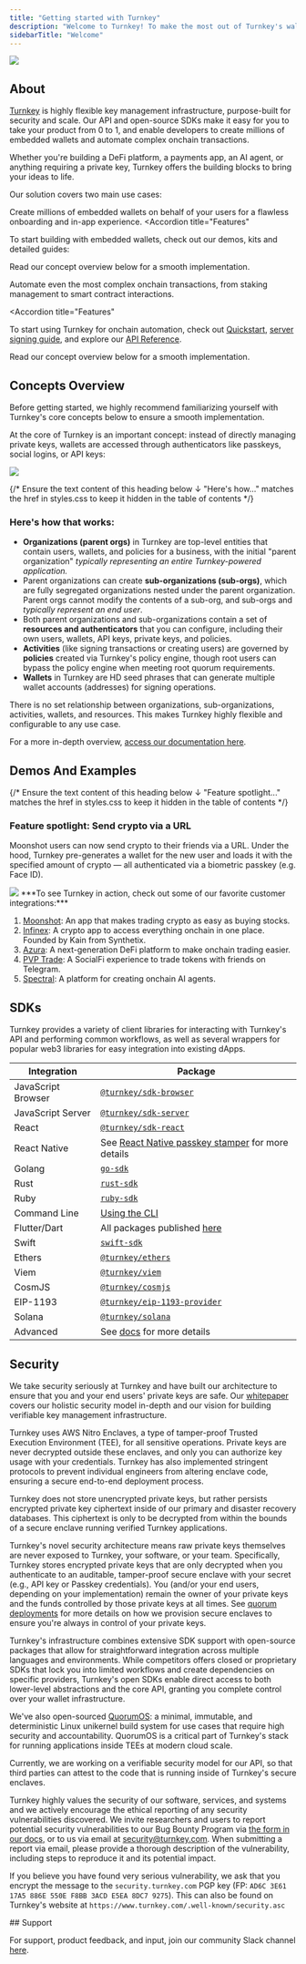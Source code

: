 ```yaml
---
title: "Getting started with Turnkey"
description: "Welcome to Turnkey! To make the most out of Turnkey's wallet infrastructure, we've compiled a list of helpful resources for you below."
sidebarTitle: "Welcome"
---
```


<Frame>
  <img src="/images/home-page.png" />
</Frame>


<CardGroup cols={4}>
<Card title="Website" icon="globe" href="https://turnkey.com" iconType="solid" horizontal/>
<Card title="X" icon="x-twitter" href="https://x.com/turnkeyhq" iconType="solid" horizontal/>
<Card title="Support" icon="phone" href="https://join.slack.com/t/clubturnkey/shared_invite/zt-31v4yhgw6-PwBzyNsWCCBTk2xft3EoHQ" iconType="solid" horizontal/>
<Card title="Whitepaper" icon="link" href="https://whitepaper.turnkey.com/" iconType="solid" horizontal/>
</CardGroup>

## About

[Turnkey](https://turnkey.com) is highly flexible key management infrastructure, purpose-built for security and scale. Our API and open-source SDKs make it easy for you to take your product from 0 to 1, and enable developers to create millions of embedded wallets and automate complex onchain transactions.

Whether you're building a DeFi platform, a payments app, an AI agent, or anything requiring a private key, Turnkey offers the building blocks to bring your ideas to life.

Our solution covers two main use cases:
<AccordionGroup>
  <Accordion title="Embedded Wallets" icon="wallet" iconType="solid">

  Create millions of embedded wallets on behalf of your users for a flawless onboarding and in-app experience.
  <Accordion
    title="Features"
  >
  <CardGroup>
  <Card
    title="Social logins"
    href="/authentication/social-logins"
    icon="user"
    iconType="solid"
    horizontal
  />
  <Card
    title="Passkeys"
    href="/authentication/passkeys/introduction"
    icon="key"
    iconType="solid"
    horizontal
  />
  <Card
    title="Multichain support"
    href="/ecosystems/framework"
    icon="globe"
    iconType="solid"
    horizontal
  />
  <Card
    title="Account abstraction"
    href="/reference/aa-wallets"
    icon="layer-group"
    iconType="solid"
    horizontal
  />
  <Card title="Email Auth" href="/authentication/email" icon="envelope" iconType="solid" horizontal/>

  <Card title="SMS Auth" href="/authentication/sms" icon="phone" iconType="solid" horizontal/>

  <Card title="Policy engine" href="/concepts/policies/overview" icon="layer-group" iconType="solid" horizontal/>

  <Card title="Delegated access" href="/concepts/policies/delegated-access" icon="layer-group" iconType="solid" horizontal/>

  <Card title="Sessions" href="/authentication/sessions" icon="phone" iconType="solid" horizontal/>

  <Card title="Pre-generated wallets" href="/wallets/pregenerated-wallets" icon="wallet" iconType="solid" horizontal/>

  <Card title="Flexible APIs" href="/api-reference/overview" icon="code" iconType="solid" horizontal/>
  </CardGroup>
  </Accordion>

  <Icon icon="bolt" iconType="solid"/>To start building with embedded wallets, check out our demos, kits and detailed guides:

<CardGroup>
  <Card
    title="Demo Wallet (Next.js, Typescript)"
    href="https://wallet.tx.xyz/"
    icon="wallet"
    iconType="solid"
    horizontal
  />
  <Card
    title="Embedded Wallet Kit (Next.js, React)"
    href="/reference/embedded-wallet-kit"
    icon="code"
    iconType="solid"
    horizontal
  />
  <Card
    title="Sub-Organizations as Wallets"
    href="/embedded-wallets/sub-organizations-as-wallets"
    icon="building"
    iconType="solid"
    horizontal
  />
  <Card
    title="Sub-Organization Email Auth"
    href="/embedded-wallets/sub-organization-auth"
    icon="envelope"
    iconType="solid"
    horizontal
  />
  <Card
    title="Embedded wallet code examples"
    href="/category/code-examples"
    icon="file-code"
    iconType="solid"
    horizontal
  />
  <Card
    title="Account Abstraction Wallets"
    href="/reference/aa-wallets"
    icon="layer-group"
    iconType="solid"
    horizontal
  />
</CardGroup>

Read our concept overview below for a smooth implementation.

</Accordion>
<Accordion title="Onchain Automation" icon="bolt" iconType="solid">

Automate even the most complex onchain transactions, from staking management to smart contract interactions.

<Accordion
  title="Features"
>
  <CardGroup>
  <Card title="Private key management" href="/security/non-custodial-key-mgmt" icon="key" iconType="solid" horizontal/>
  <Card title="Policy engine" href="/concepts/policies/overview" icon="layer-group" iconType="solid" horizontal/>
  <Card title="Broad asset support" href="/ecosystems/framework" icon="globe" iconType="solid" horizontal/>
  <Card title="Import & export keys" href="/wallets/import-wallets" icon="key" iconType="solid" horizontal/>
  <Card title="Webhooks" href="/developer-reference/webhooks" icon="bell" iconType="solid" horizontal/>
  <Card title="Flexible APIs" href="/api-reference/overview" icon="code" iconType="solid" horizontal/>
  </CardGroup>
</Accordion>

<Icon icon="wrench" iconType="solid"/> To start using Turnkey for onchain automation, check out [Quickstart](/getting-started/signing-automation-quickstart), [server signing guide](/signing-automation/code-examples/signing-transactions), and explore our [API Reference](/api-reference/overview).

Read our concept overview below for a smooth implementation.
</Accordion>
</AccordionGroup>
## Concepts Overview

<Info>
  Before getting started, we highly recommend familiarizing yourself with Turnkey's core concepts below to ensure a smooth implementation.
</Info>

At the core of Turnkey is an important concept: instead of directly managing private keys, wallets are accessed through authenticators like passkeys, social logins, or API keys:

<Frame>
  <img src="/images/img/diagrams/org-diagram.png" />
</Frame>

{/* Ensure the text content of this heading below ↓ "Here's how..." matches the href in styles.css to keep it hidden in the table of contents */}

### Here's how that works:

* **Organizations (parent orgs)** in Turnkey are top-level entities that contain users, wallets, and policies for a business, with the initial "parent organization" *typically representing an entire Turnkey-powered application.*
* Parent organizations can create **sub-organizations (sub-orgs)**, which are fully segregated organizations nested under the parent organization. Parent orgs cannot modify the contents of a sub-org, and sub-orgs and *typically represent an end user*.
* Both parent organizations and sub-organizations contain a set of **resources and authenticators** that you can configure, including their own users, wallets, API keys, private keys, and policies.
* **Activities** (like signing transactions or creating users) are governed by **policies** created via Turnkey's policy engine, though root users can bypass the policy engine when meeting root quorum requirements.
* **Wallets** in Turnkey are HD seed phrases that can generate multiple wallet accounts (addresses) for signing operations.

<Info>
  There is no set relationship between organizations, sub-organizations, activities, wallets, and resources. This makes Turnkey highly flexible and configurable to any use case.
</Info>

For a more in-depth overview, [access our documentation here](/concepts/overview).

## Demos And Examples

<CardGroup>
  <Card title="Embedded wallet demo app (web)" href="https://wallet.tx.xyz/" icon="square-1" iconType="solid" horizontal/>
  <Card title="Flutter (mobile) demo app" href="https://github.com/tkhq/dart-sdk/tree/main/examples/flutter-demo-app" icon="square-2" iconType="solid" horizontal/>
  <Card title="Telegram mini-app demo" href="https://github.com/tkhq/demo-telegram-mini-app" icon="square-3" iconType="solid" horizontal/>
  <Card title="Pop-up wallet demo" href="https://github.com/tkhq/popup-wallet-demo" icon="square-4" iconType="solid" horizontal/>
  <Card title="React native demo wallet (mobile, web)" href="https://github.com/tkhq/react-native-demo-wallet/tree/1f2a37d42ac448e388e80d54a349c5387f532de1" icon="square-5" iconType="solid" horizontal/>
  <Card title="Wallet Kit (pre-generated UI components for user authentication)" href="https://wallets.turnkey.com/" icon="square-6" iconType="solid" horizontal/>
  <Card title="Building a trading bot on Solana: Guide" href="https://www.helius.dev/blog/how-to-build-a-secure-ai-agent-on-solana" icon="square-7" iconType="solid" horizontal/>
</CardGroup>

{/* Ensure the text content of this heading below ↓ "Feature spotlight..." matches the href in styles.css to keep it hidden in the table of contents */}

### **Feature spotlight: Send crypto via a URL**

Moonshot users can now send crypto to their friends via a URL. Under the hood, Turnkey pre-generates a wallet for the new user and loads it with the specified amount of crypto — all authenticated via a biometric passkey (e.g. Face ID).

<Frame>
  <img src="/images/moonshot-demo.gif" />
</Frame>

<Info>
  ***To see Turnkey in action, check out some of our favorite customer integrations:***

  1. [Moonshot](https://moonshot.money/): An app that makes trading crypto as easy as buying stocks.
  2. [Infinex](https://infinex.xyz/): A crypto app to access everything onchain in one place. Founded by Kain from Synthetix.
  3. [Azura](https://azura.xyz/): A next-generation DeFi platform to make onchain trading easier.
  4. [PVP Trade](https://pvp.trade/): A SocialFi experience to trade tokens with friends on Telegram.
  5. [Spectral](https://syntax.spectrallabs.xyz/): A platform for creating onchain AI agents.
</Info>

## SDKs

Turnkey provides a variety of client libraries for interacting with Turnkey's API and performing common workflows, as well as several wrappers for popular web3 libraries for easy integration into existing dApps.

| Integration        | Package                                                                                                                          |
| ------------------ | -------------------------------------------------------------------------------------------------------------------------------- |
| JavaScript Browser | [`@turnkey/sdk-browser`](https://www.npmjs.com/package/@turnkey/sdk-browser)                                                     |
| JavaScript Server  | [`@turnkey/sdk-server`](https://www.npmjs.com/package/@turnkey/sdk-server)                                                       |
| React              | [`@turnkey/sdk-react`](https://www.npmjs.com/package/@turnkey/sdk-react)                                                         |
| React Native       | See [React Native passkey stamper](https://github.com/tkhq/sdk/tree/main/packages/react-native-passkey-stamper) for more details |
| Golang             | [`go-sdk`](https://github.com/tkhq/go-sdk)                                                                                       |
| Rust               | [`rust-sdk`](https://github.com/tkhq/rust-sdk)                                                                                   |
| Ruby               | [`ruby-sdk`](https://github.com/tkhq/ruby-sdk)                                                                                   |
| Command Line       | [Using the CLI](/sdks/cli)                                                                               |
| Flutter/Dart       | All packages published [here](https://pub.dev/publishers/turnkey.com/packages)                                                   |
| Swift              | [`swift-sdk`](https://github.com/tkhq/swift-sdk)                                                                                 |
| Ethers             | [`@turnkey/ethers`](https://www.npmjs.com/package/@turnkey/ethers)                                                               |
| Viem               | [`@turnkey/viem`](https://www.npmjs.com/package/@turnkey/viem)                                                                   |
| CosmJS             | [`@turnkey/cosmjs`](https://www.npmjs.com/package/@turnkey/cosmjs)                                                               |
| EIP-1193           | [`@turnkey/eip-1193-provider`](https://www.npmjs.com/package/@turnkey/eip-1193-provider)                                         |
| Solana             | [`@turnkey/solana`](https://www.npmjs.com/package/@turnkey/solana)                                                               |
| Advanced           | See [docs](/category/advanced) for more details                                                                                  |

## Security

We take security seriously at Turnkey and have built our architecture to ensure that you and your end users' private keys are safe. Our [whitepaper](https://whitepaper.turnkey.com/) covers our holistic security model in-depth and our vision for building verifiable key management infrastructure.

<AccordionGroup>

<Accordion title="How does Turnkey secure private keys?">

Turnkey uses AWS Nitro Enclaves, a type of tamper-proof Trusted Execution Environment (TEE), for all sensitive operations. Private keys are never decrypted outside these enclaves, and only you can authorize key usage with your credentials. Turnkey has also implemented stringent protocols to prevent individual engineers from altering enclave code, ensuring a secure end-to-end deployment process.

Turnkey does not store unencrypted private keys, but rather persists encrypted private key ciphertext inside of our primary and disaster recovery databases. This ciphertext is only to be decrypted from within the bounds of a secure enclave running verified Turnkey applications.
</Accordion>

<Accordion title="Is Turnkey non-custodial? Who has access to my users' private keys?">

Turnkey's novel security architecture means raw private keys themselves are never exposed to Turnkey, your software, or your team. Specifically, Turnkey stores encrypted private keys that are only decrypted when you authenticate to an auditable, tamper-proof secure enclave with your secret (e.g., API key or Passkey credentials). You (and/or your end users, depending on your implementation) remain the owner of your private keys and the funds controlled by those private keys at all times. See [quorum deployments](/security/quorum-deployments) for more details on how we provision secure enclaves to ensure you're always in control of your private keys.

</Accordion>

<Accordion title="Is Turnkey open-source?">

Turnkey's infrastructure combines extensive SDK support with open-source packages that allow for straightforward integration across multiple languages and environments. While competitors offers closed or proprietary SDKs that lock you into limited workflows and create dependencies on specific providers, Turnkey's open SDKs enable direct access to both lower-level abstractions and the core API, granting you complete control over your wallet infrastructure.

We've also open-sourced [QuorumOS](https://github.com/tkhq/qos): a minimal, immutable, and deterministic Linux unikernel build system for use cases that require high security and accountability. QuorumOS is a critical part of Turnkey's stack for running applications inside TEEs at modern cloud scale.

Currently, we are working on a verifiable security model for our API, so that third parties can attest to the code that is running inside of Turnkey's secure enclaves.

</Accordion>

<Accordion title="How can I report a security vulnerability / Is there a bug bounty?">

Turnkey highly values the security of our software, services, and systems and we actively encourage the ethical reporting of any security vulnerabilities discovered. We invite researchers and users to report potential security vulnerabilities to our Bug Bounty Program via [the form in our docs,](/security/reporting-a-vulnerability) or to us via email at [security@turnkey.com](mailto:security@turnkey.com). When submitting a report via email, please provide a thorough description of the vulnerability, including steps to reproduce it and its potential impact.

If you believe you have found very serious vulnerability, we ask that you encrypt the message to the `security.turnkey.com` PGP key (FP: `AD6C 3E61 17A5 886E 550E F8BB 3ACD E5EA 8DC7 9275`). This can also be found on Turnkey's website at `https://www.turnkey.com/.well-known/security.asc`

</Accordion>

</AccordionGroup>
## Support

For support, product feedback, and input, join our community Slack channel [here](https://clubturnkey.slack.com/join/shared_invite/zt-2837d2isy-gbH60kJ~XnXSSFHiqVOrqw#/shared-invite/email).
